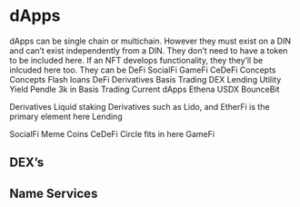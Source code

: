 # dApps

dApps can be single chain or multichain. However they must exist on a DIN and can't exist independently from a DIN. They don't need to have a token to be included here. If an NFT develops functionality, they they'll be inlcuded here too. They can be
DeFi
SocialFi
GameFi
CeDeFi
Concepts
Concepts
Flash loans
DeFi
Derivatives 
Basis Trading
DEX
Lending
Utility
Yield
Pendle 3k in 
Basis Trading
Current dApps
Ethena
USDX
BounceBit

Derivatives
Liquid staking Derivatives such as Lido, and EtherFi is the primary element here
Lending

SocialFi
Meme Coins
CeDeFi
Circle fits in here
GameFi

## DEX's

## Name Services



